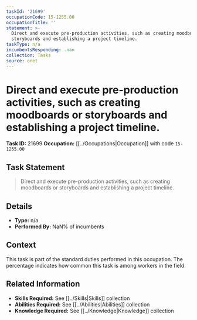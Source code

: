 ```yaml
---
taskId: '21699'
occupationCode: 15-1255.00
occupationTitle: ''
statement: >-
  Direct and execute pre-production activities, such as creating moodboards or
  storyboards and establishing a project timeline.
taskType: n/a
incumbentsResponding: .nan
collection: Tasks
source: onet
---
```

# Direct and execute pre-production activities, such as creating moodboards or storyboards and establishing a project timeline.

**Task ID:** 21699
**Occupation:** [[../Occupations|Occupation]] with code `15-1255.00`

## Task Statement

> Direct and execute pre-production activities, such as creating moodboards or storyboards and establishing a project timeline.

## Details

- **Type:** n/a
- **Performed By:** NaN% of incumbents

## Context

This task is part of the standard duties performed in this occupation. The percentage indicates how common this task is among workers in the field.

## Related Information

- **Skills Required:** See [[../Skills|Skills]] collection
- **Abilities Required:** See [[../Abilities|Abilities]] collection
- **Knowledge Required:** See [[../Knowledge|Knowledge]] collection
